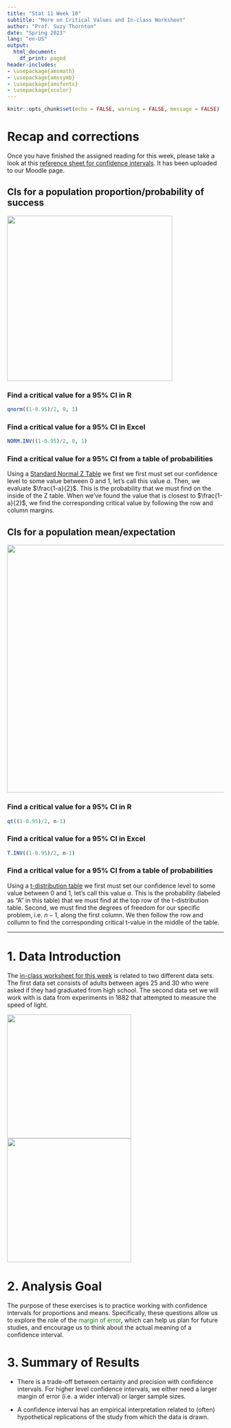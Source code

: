 ```yaml
---
title: "Stat 11 Week 10"
subtitle: "More on Critical Values and In-class Worksheet" 
author: "Prof. Suzy Thornton"
date: "Spring 2023"
lang: "en-US"
output:
  html_document:
    df_print: paged
header-includes:
- \usepackage{amsmath}
- \usepackage{amssymb}
- \usepackage{amsfonts}
- \usepackage{xcolor}
---
```


```r
knitr::opts_chunk$set(echo = FALSE, warning = FALSE, message = FALSE)
```


# Recap and corrections

Once you have finished the assigned reading for this week, please take a look at this [reference sheet for confidence intervals](https://profsuzy.github.io/Stat11/Cheat-sheet-4.html). It has been uploaded to our Moodle page. 

## CIs for a population proportion/probability of success

![](./images/wk10-normal-crit-val.png){width=4in}

### Find a critical value for a 95% CI in R 

```r
qnorm((1-0.95)/2, 0, 1)
```

### Find a critical value for a 95% CI in Excel 

```r
NORM.INV((1-0.95)/2, 0, 1)
```

### Find a critical value for a 95% CI from a table of probabilities 

Using a [Standard Normal Z Table](https://profsuzy.github.io/Stat11/Standard-Normal-Ztable.pdf) we first we first must set our confidence level to some value between $0$ and $1$, let's call this value $a$. Then, we evaluate $\frac{1-a}{2}$. This is the probability that we must find on the inside of the Z table. When we've found the value that is closest to $\frac{1-a}{2}$, we find the corresponding critical value by following the row and column margins. 


## CIs for a population mean/expectation

![](./images/wk10-studt.png){width=6in} 

### Find a critical value for a 95% CI in R 

```r
qt((1-0.95)/2, n-1)
```

### Find a critical value for a 95% CI in Excel 

```r
T.INV((1-0.95)/2, n-1)
```

### Find a critical value for a 95% CI from a table of probabilities 

Using a [t-distribution table](https://profsuzy.github.io/Stat11/t-distribution-table.pdf) we first must set our confidence level to some value between $0$ and $1$, let's call this value $a$. This is the probability (labeled as "A" in this table) that we must find at the top row of the t-distribution table. Second, we must find the degrees of freedom for our specific problem, i.e. $n-1$, along the first column. We then follow the row and collumn to find the corresponding critical t-value in the middle of the table. 

***

# 1. Data Introduction 

The [in-class worksheet for this week](https://profsuzy.github.io/Stat11/) is related to two different data sets. The first data set consists of adults between ages $25$ and $30$ who were asked if they had graduated from high school. The second data set we will work with is data from experiments in 1882 that attempted to measure the speed of light.

![](./images/wk10-graduation.png){height=3in} ![](./images/wk10-speed-of-light.png){height=3in}


# 2. Analysis Goal  

The purpose of these exercises is to practice working with confidence intervals for proportions and means. Specifically, these questions allow us to explore the role of the <span style="color:green">margin of error</span>, which can help us plan for future studies, and encourage us to think about the actual meaning of a confidence interval. 


# 3. Summary of Results  

* There is a trade-off between certainty and precision with confidence intervals. For higher level confidence intervals, we either need a larger margin of error (i.e. a wider interval) or larger sample sizes. 

* A confidence interval has an empirical interpretation related to (often) hypothetical replications of the study from which the data is drawn. 





